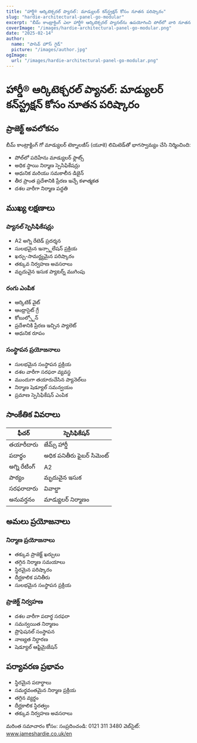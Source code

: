 ```yaml
---
title: "హార్డీ® ఆర్కిటెక్చరల్ ప్యానల్: మాడ్యులర్ కన్‌స్ట్రక్షన్ కోసం నూతన పరిష్కారం"
slug: "hardie-architectural-panel-go-modular"
excerpt: "బీమ్ కాంట్రాక్టింగ్ ఎలా హార్డీ® ఆర్కిటెక్చరల్ ప్యానల్‌ను ఉపయోగించి పోల్‌లో వారి నూతన మాడ్యులర్ ఫ్లాట్స్ ప్రాజెక్ట్‌ను అమలు చేసింది, అగ్ని భద్రత మరియు స్థిరత్వ ప్రయోజనాలను అందించింది."
coverImage: "/images/hardie-architectural-panel-go-modular.png"
date: "2025-02-14"
author:
  name: "పాసివ్ హౌస్ గైడ్"
  picture: "/images/author.jpg"
ogImage:
  url: "/images/hardie-architectural-panel-go-modular.png"
---
```


# హార్డీ® ఆర్కిటెక్చరల్ ప్యానల్: మాడ్యులర్ కన్‌స్ట్రక్షన్ కోసం నూతన పరిష్కారం

## ప్రాజెక్ట్ అవలోకనం

బీమ్ కాంట్రాక్టింగ్ గో మాడ్యులర్ టెక్నాలజీస్ (యూకె) లిమిటెడ్‌తో భాగస్వామ్యం చేసి నిర్మించింది:

- పోల్‌లో పదిహేను మాడ్యులర్ ఫ్లాట్స్
- అధిక స్థాయి నిర్మాణ స్పెసిఫికేషన్లు
- ఆధునిక మరియు సమకాలీన డిజైన్
- తీర ప్రాంత ప్రదేశానికి ప్రేరణ ఇచ్చే కళాత్మకత
- దశల వారీగా నిర్మాణ పద్ధతి

## ముఖ్య లక్షణాలు

### ప్యానల్ స్పెసిఫికేషన్లు
- A2 అగ్ని రేటెడ్ ప్రదర్శన
- సులభమైన ఇన్స్టాలేషన్ ప్రక్రియ
- ఖర్చు-సామర్థ్యమైన పరిష్కారం
- తక్కువ నిర్వహణ అవసరాలు
- మృదువైన ఇసుక ప్యాటర్న్ ముగింపు

### రంగు ఎంపిక
- ఆర్కిటిక్ వైట్
- ఆంథ్రాసైట్ గ్రే
- కోబుల్స్టోన్
- ప్రదేశానికి ప్రేరణ ఇచ్చిన ప్యాలెట్
- ఆధునిక రూపం

### సంస్థాపన ప్రయోజనాలు
- సులభమైన సంస్థాపన ప్రక్రియ
- దశల వారీగా సరఫరా వ్యవస్థ
- ముందుగా తయారుచేసిన ప్యానెల్‌లు
- నిర్మాణ షెడ్యూల్ సమన్వయం
- ప్రమాణ స్పెసిఫికేషన్ ఎంపిక

## సాంకేతిక వివరాలు

| ఫీచర్ | స్పెసిఫికేషన్ |
|---------|--------------|
| తయారీదారు | జేమ్స్ హార్డీ |
| పదార్థం | అధిక పనితీరు ఫైబర్ సిమెంట్ |
| అగ్ని రేటింగ్ | A2 |
| పాఠ్యం | మృదువైన ఇసుక |
| సరఫరాదారు | వివాల్డా |
| అనువర్తనం | మాడ్యులర్ నిర్మాణం |

## అమలు ప్రయోజనాలు

### నిర్మాణ ప్రయోజనాలు
- తక్కువ ప్రాజెక్ట్ ఖర్చులు
- తగ్గిన నిర్మాణ సమయాలు
- స్థిరమైన పరిష్కారం
- దీర్ఘకాలిక పనితీరు
- సులభమైన సంస్థాపన ప్రక్రియ

### ప్రాజెక్ట్ నిర్వహణ
- దశల వారీగా పదార్థ సరఫరా
- సమన్వయిత నిర్మాణం
- ప్రొఫెషనల్ సంస్థాపన
- నాణ్యత నిర్ధారణ
- షెడ్యూల్ ఆప్టిమైజేషన్

## పర్యావరణ ప్రభావం

- స్థిరమైన పదార్థాలు
- సమర్థవంతమైన నిర్మాణ ప్రక్రియ
- తగ్గిన వ్యర్థం
- దీర్ఘకాలిక స్థిరత్వం
- తక్కువ నిర్వహణ అవసరాలు

మరింత సమాచారం కోసం:
సంప్రదించండి: 0121 311 3480
వెబ్‌సైట్: www.jameshardie.co.uk/en